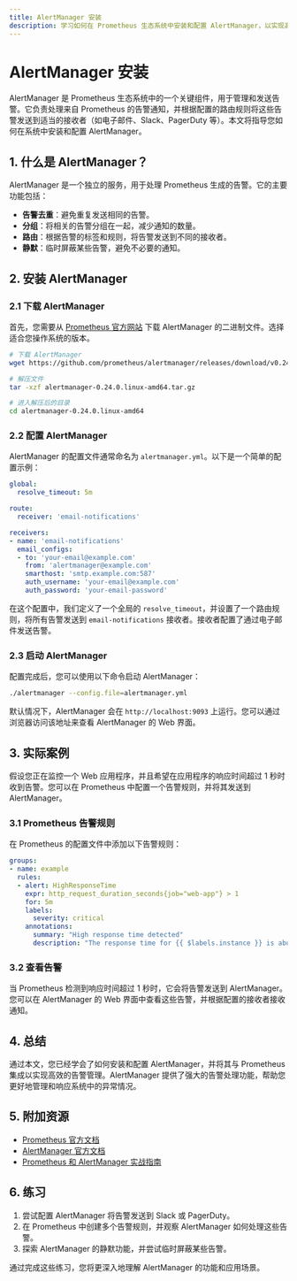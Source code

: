 ```yaml
---
title: AlertManager 安装
description: 学习如何在 Prometheus 生态系统中安装和配置 AlertManager，以实现高效的告警管理。
---
```


# AlertManager 安装

AlertManager 是 Prometheus 生态系统中的一个关键组件，用于管理和发送告警。它负责处理来自 Prometheus 的告警通知，并根据配置的路由规则将这些告警发送到适当的接收者（如电子邮件、Slack、PagerDuty 等）。本文将指导您如何在系统中安装和配置 AlertManager。

## 1. 什么是 AlertManager？

AlertManager 是一个独立的服务，用于处理 Prometheus 生成的告警。它的主要功能包括：

- **告警去重**：避免重复发送相同的告警。
- **分组**：将相关的告警分组在一起，减少通知的数量。
- **路由**：根据告警的标签和规则，将告警发送到不同的接收者。
- **静默**：临时屏蔽某些告警，避免不必要的通知。

## 2. 安装 AlertManager

### 2.1 下载 AlertManager

首先，您需要从 [Prometheus 官方网站](https://prometheus.io/download/) 下载 AlertManager 的二进制文件。选择适合您操作系统的版本。

```bash
# 下载 AlertManager
wget https://github.com/prometheus/alertmanager/releases/download/v0.24.0/alertmanager-0.24.0.linux-amd64.tar.gz

# 解压文件
tar -xzf alertmanager-0.24.0.linux-amd64.tar.gz

# 进入解压后的目录
cd alertmanager-0.24.0.linux-amd64
```

### 2.2 配置 AlertManager

AlertManager 的配置文件通常命名为 `alertmanager.yml`。以下是一个简单的配置示例：

```yaml
global:
  resolve_timeout: 5m

route:
  receiver: 'email-notifications'

receivers:
- name: 'email-notifications'
  email_configs:
  - to: 'your-email@example.com'
    from: 'alertmanager@example.com'
    smarthost: 'smtp.example.com:587'
    auth_username: 'your-email@example.com'
    auth_password: 'your-email-password'
```

在这个配置中，我们定义了一个全局的 `resolve_timeout`，并设置了一个路由规则，将所有告警发送到 `email-notifications` 接收者。接收者配置了通过电子邮件发送告警。

### 2.3 启动 AlertManager

配置完成后，您可以使用以下命令启动 AlertManager：

```bash
./alertmanager --config.file=alertmanager.yml
```

默认情况下，AlertManager 会在 `http://localhost:9093` 上运行。您可以通过浏览器访问该地址来查看 AlertManager 的 Web 界面。

## 3. 实际案例

假设您正在监控一个 Web 应用程序，并且希望在应用程序的响应时间超过 1 秒时收到告警。您可以在 Prometheus 中配置一个告警规则，并将其发送到 AlertManager。

### 3.1 Prometheus 告警规则

在 Prometheus 的配置文件中添加以下告警规则：

```yaml
groups:
- name: example
  rules:
  - alert: HighResponseTime
    expr: http_request_duration_seconds{job="web-app"} > 1
    for: 5m
    labels:
      severity: critical
    annotations:
      summary: "High response time detected"
      description: "The response time for {{ $labels.instance }} is above 1 second."
```

### 3.2 查看告警

当 Prometheus 检测到响应时间超过 1 秒时，它会将告警发送到 AlertManager。您可以在 AlertManager 的 Web 界面中查看这些告警，并根据配置的接收者接收通知。

## 4. 总结

通过本文，您已经学会了如何安装和配置 AlertManager，并将其与 Prometheus 集成以实现高效的告警管理。AlertManager 提供了强大的告警处理功能，帮助您更好地管理和响应系统中的异常情况。

## 5. 附加资源

- [Prometheus 官方文档](https://prometheus.io/docs/)
- [AlertManager 官方文档](https://prometheus.io/docs/alerting/latest/alertmanager/)
- [Prometheus 和 AlertManager 实战指南](https://www.oreilly.com/library/view/prometheus-up/9781492034131/)

## 6. 练习

1. 尝试配置 AlertManager 将告警发送到 Slack 或 PagerDuty。
2. 在 Prometheus 中创建多个告警规则，并观察 AlertManager 如何处理这些告警。
3. 探索 AlertManager 的静默功能，并尝试临时屏蔽某些告警。

通过完成这些练习，您将更深入地理解 AlertManager 的功能和应用场景。